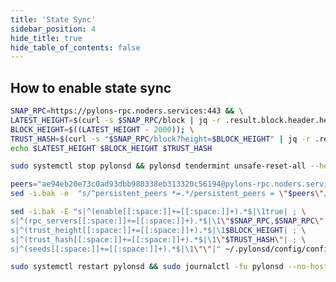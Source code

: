 ```yaml
---
title: 'State Sync'
sidebar_position: 4
hide_title: true
hide_table_of_contents: false
---
```



<PageTitle
  iconUrl="img/pylons-icon.svg"
  title="Pylons State Sync"
  chainId="pylons-mainnet-1"
  version="v1.1.4"
/>

## How to enable state sync

```bash
SNAP_RPC=https://pylons-rpc.noders.services:443 && \
LATEST_HEIGHT=$(curl -s $SNAP_RPC/block | jq -r .result.block.header.height); \
BLOCK_HEIGHT=$((LATEST_HEIGHT - 2000)); \
TRUST_HASH=$(curl -s "$SNAP_RPC/block?height=$BLOCK_HEIGHT" | jq -r .result.block_id.hash) && \
echo $LATEST_HEIGHT $BLOCK_HEIGHT $TRUST_HASH
```

```bash
sudo systemctl stop pylonsd && pylonsd tendermint unsafe-reset-all --home ~/.pylonsd --keep-addr-book
```

```bash
peers="ae94eb20e73c0ad93dbb980338eb313320c56194@pylons-rpc.noders.services:16556"
sed -i.bak -e  "s/^persistent_peers *=.*/persistent_peers = \"$peers\"/" ~/.pylonsd/config/config.toml
```

```bash
sed -i.bak -E "s|^(enable[[:space:]]+=[[:space:]]+).*$|\1true| ; \
s|^(rpc_servers[[:space:]]+=[[:space:]]+).*$|\1\"$SNAP_RPC,$SNAP_RPC\"| ; \
s|^(trust_height[[:space:]]+=[[:space:]]+).*$|\1$BLOCK_HEIGHT| ; \
s|^(trust_hash[[:space:]]+=[[:space:]]+).*$|\1\"$TRUST_HASH\"| ; \
s|^(seeds[[:space:]]+=[[:space:]]+).*$|\1\"\"|" ~/.pylonsd/config/config.toml
```

```bash
sudo systemctl restart pylonsd && sudo journalctl -fu pylonsd --no-hostname -o cat
```
